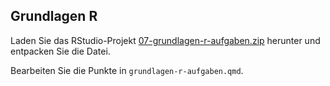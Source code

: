 ## Grundlagen R

Laden Sie das RStudio-Projekt [07-grundlagen-r-aufgaben.zip](07-grundlagen-r-aufgaben.zip) herunter und entpacken Sie die Datei. 

Bearbeiten Sie die Punkte in `grundlagen-r-aufgaben.qmd`.
